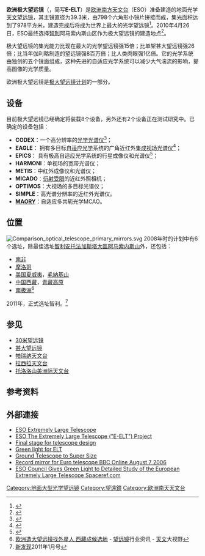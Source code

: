 {{Infobox Telescope
| name = 欧洲极大望远镜<br />(E-ELT)
| image = [[File:The_E-ELT.jpg|300px]]
| caption = E-ELT的概念图
| organization = [[欧洲南方天文台|欧洲南方天文台]]
| location = [[智利|智利]]阿马索内斯山，靠近[[帕瑞纳天文台|帕瑞纳天文台]]
| coords ={{Coord|24|35|52|S|70|11|46|W|region:CL-AN_type:landmark|display=it|}}
| altitude = 3060米
| weather = 
| wavelength = 可见光, 近红外
| built = 计划2022年建成
| website = [http://www.eso.org/public/teles-instr/e-elt.html E-ELT Page]
| style = 反射式
| diameter = {{convert|39.3|m|ft|abbr=on}}
| angular_resolution =  0.001-0.6 [[角秒|角秒]]
| area =  978 m<sup>2</sup>
| focal_length = 420-840 m (f/10 - f/20)
| mounting = 地平坐标模式（Alt/az）
| dome = 球形
}}

'''欧洲极大望远镜'''（{{lang-en|'''European Extremely Large Telescope'''}}，简写'''E-ELT'''）是[[欧洲南方天文台|欧洲南方天文台]]（ESO）准备建造的地面光学[[天文望远镜|天文望远镜]]，其主镜直径为39.3米，由798个六角形小镜片拼接而成，集光面积达到了978平方米，建造完成后将成为世界上最大的光学望远镜<ref>{{Cite web |url=http://www.eso.org/sci/facilities/eelt/telescope/mirrors/ |title=存档副本 |accessdate=2011-08-29 |archive-date=2012-09-05 |archive-url=https://web.archive.org/web/20120905095209/http://www.eso.org/sci/facilities/eelt/telescope/mirrors/ |dead-url=no }}</ref>。2010年4月26日，ESO最终选择[[智利|智利]]阿马索内斯山区作为极大望远镜的建造地点<ref name="ESO">{{cite news
 |date=26 April 2010
 |title=E-ELT Site Chosen
 |url=http://www.eso.org/public/news/eso1018/
 |publisher=[[ESO|ESO]]
 |accessdate=26 April 2010
 |location=Europe
 |archive-date=2015-12-22
 |archive-url=https://web.archive.org/web/20151222121709/http://www.eso.org/public/news/eso1018/
 |dead-url=no
 }}</ref>。

极大望远镜的集光能力比现在最大的光学望远镜强15倍；比单架甚大望远镜强26倍；比当年伽利略制造的望远镜强8百万倍；比人类肉眼强1亿倍。它的光学系统由独创的五个镜面组成，这种先进的自适应光学系统可以减少大气湍流的影响，提高图像的光学质量。

欧洲极大望远镜是[[極端巨大望遠鏡|极大望远镜计划]]的一部分。

== 设备 ==
目前极大望远镜已经确定将装载8个设备，另外还有2个设备正在测试研究中。已确定的设备包括：
* '''CODEX'''：一个高分辨率的[[光学|光学]][[光谱仪|光谱仪]]<ref>{{cite journal 
| last = Pasquini 
| first = Luca 
| coauthors = et al. 
| title = CODEX: the high-resolution visual spectrograph for the E-ELT 
| booktitle = Ground-based and Airborne Instrumentation for Astronomy II 
| publisher = SPIE 
| year = 2008 
| url = http://www.eso.org/sci/libraries/SPIE2008/7014-52.pdf 
| doi = 10.1117/12.787936 
| journal =  
| access-date = 2010-08-29 
| archive-date = 2011-06-04 
| archive-url = https://web.archive.org/web/20110604181646/http://www.eso.org/sci/libraries/SPIE2008/7014-52.pdf 
| dead-url = no 
}}</ref>；
*'''EAGLE'''： 拥有多目标[[自适应光学|自适应光学]]系统的广角近红外[[集成视场摄谱仪|集成视场光谱仪]]<ref>{{cite web
 |url=http://eagle.oamp.fr/spip/ 
 |title=EAGLE: the Extremely Large Telescope Adaptive Optics for Galaxy Evolution instrument 
 |accessdate=2009-10-29 
 |deadurl=yes 
 |archiveurl=https://web.archive.org/web/20101004164153/http://eagle.oamp.fr/spip/ 
 |archivedate=2010-10-04 
}}</ref>；
* '''EPICS'''： 具有极高自适应光学系统的行星成像仪和光谱仪<ref>{{cite conference
| first = Markus E.
| last = Kasper
| coauthors = et al.
| title = EPICS: the exoplanet imager for the E-ELT
| booktitle = Adaptive Optics Systems - Proceedings of the SPIE, Volume 7015
| publisher = SPIE
| pages = 70151S-70151S-12
| year = 2008
| url = http://adsabs.harvard.edu/abs/2008SPIE.7015E..46K
| doi = 10.1117/12.789047}}</ref>；
* '''HARMONI'''：单视场的宽带光谱仪；
* '''METIS'''：中红外成像仪和光谱仪；
* '''MICADO'''：[[衍射受限系统|衍射受限]]的近红外照相机；
* '''OPTIMOS'''：大视场的多目标光谱仪；
* '''SIMPLE'''：高光谱分辨率的近红外光谱仪。
* '''[[MAORY|MAORY]]'''：自适应多共轭光学MCAO。
== 位置 ==
[[File:Comparison_optical_telescope_primary_mirrors.svg|thumb]]
2008年时的计划中有6个选址，除最佳选址[[智利|智利]][[安托法加斯塔大區|安托法加斯塔大區]][[阿马索内斯山|阿马索内斯山]]外，还包括：
*[[南非|南非]]
*[[摩洛哥|摩洛哥]]
*[[美国|美国]][[夏威夷|夏威夷]]，[[毛納基山|毛納基山]]
*[[中华人民共和国|中国]][[西藏自治区|西藏]]，[[青藏高原|青藏高原]]
*[[南极洲|南极洲]]<ref>[http://tianwen.lamost.org/tianwen_article/0a/1124.html 欧洲造大望远镜找外星人 西藏成候选地] {{webarchive|url=https://web.archive.org/web/20081122123252/http://tianwen.lamost.org/tianwen_article/0a/1124.html |date=2008-11-22 }} - [[望远镜|望远镜]]行业资讯 - [[天文|天文]]大视野</ref>

2011年，正式选址智利。<ref>[[新发现|新发现]]2011年1月号</ref>

== 参见 ==
*[[30米望远镜|30米望远镜]]
* [[甚大望远镜|甚大望远镜]]
* [[帕瑞纳天文台|帕瑞纳天文台]]
* [[拉西拉天文台|拉西拉天文台]]
* [[托洛洛山美洲际天文台|托洛洛山美洲际天文台]]

== 参考资料 ==
{{reflist}}

==外部連接 ==
{{Commons category|European Extremely Large Telescope}}
* [http://www.eso.org/public/teles-instr/elt/ ESO Extremely Large Telescope] {{Wayback|url=http://www.eso.org/public/teles-instr/elt/ |date=20170529001716 }}
* [https://www.eso.org/sci/facilities/eelt/ ESO The Extremely Large Telescope ("E-ELT") Project] {{Wayback|url=https://www.eso.org/sci/facilities/eelt/ |date=20180702033543 }}
* [http://news.bbc.co.uk/2/hi/science/nature/6176185.stm Final stage for telescope design] {{Wayback|url=http://news.bbc.co.uk/2/hi/science/nature/6176185.stm |date=20170228095108 }}
* [http://www.theregister.co.uk/2005/04/11/test_design_elt/ Green light for ELT] {{Wayback|url=http://www.theregister.co.uk/2005/04/11/test_design_elt/ |date=20170810142206 }}
* [http://news.bbc.co.uk/1/hi/sci/tech/4426535.stm Ground Telescope to Super Size] {{Wayback|url=http://news.bbc.co.uk/1/hi/sci/tech/4426535.stm |date=20070126235004 }}
* [http://news.bbc.co.uk/1/hi/sci/tech/5252228.stm Record mirror for Euro telescope BBC Online August 7 2006] {{Wayback|url=http://news.bbc.co.uk/1/hi/sci/tech/5252228.stm |date=20181005141818 }}
* [http://www.spaceref.com/news/viewpr.html?pid=21445 ESO Council Gives Green Light to Detailed Study of the European Extremely Large Telescope Spaceref.com]

{{European Southern Observatory}}
{{Astronomical observatories in Chile}}

[[Category:地面大型光学望远镜|Category:地面大型光学望远镜]]
[[Category:望遠鏡|Category:望遠鏡]]
[[Category:欧洲南天天文台|Category:欧洲南天天文台]]